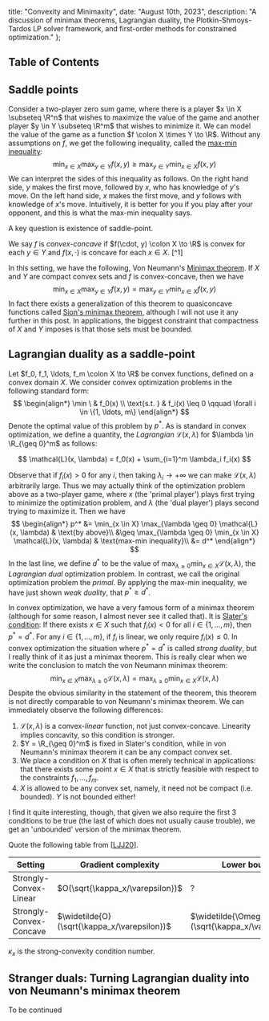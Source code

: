 
  title: "Convexity and Minimaxity",
  date: "August 10th, 2023",
  description: "A discussion of minimax theorems, Lagrangian duality, the Plotkin-Shmoys-Tardos LP solver framework, and first-order methods for constrained optimization."
};


## Table of Contents

## Saddle points
Consider a two-player zero sum game, where there is a player $x \in X \subseteq \R^n$
that wishes to maximize the value of the game and another player $y \in Y \subseteq \R^m$
that wishes to minimize it. We can model the value of the game as a function $f \colon X \times Y \to \R$.
Without any assumptions on $f$, we get the following inequality, called the [max-min inequality](https://en.wikipedia.org/wiki/Max–min_inequality):
$$
\min_{x \in X} \max_{y \in Y} f(x, y) \geq \max_{y \in Y} \min_{x \in X} f(x, y)
$$
We can interpret the sides of this inequality as follows. On the right hand side, $y$ makes the first move, followed by $x$, who has knowledge of $y$'s move.
On the left hand side, $x$ makes the first move, and $y$ follows with knowledge of $x$'s move.
Intuitively, it is better for you if you play after your opponent, and this is what the max-min inequality says.

A key question is existence of saddle-point.

We say $f$ is _convex-concave_ if 
$f(\cdot, y) \colon X \to \R$ is convex for each $y \in Y$ and $f(x, \cdot)$ is concave for each $x \in X$.
[^1]

In this setting, we have the following, Von Neumann's [Minimax theorem](https://en.wikipedia.org/wiki/Minimax_theorem).
<Theorem>
  If $X$ and $Y$ are compact convex sets and $f$ is convex-concave, then we have
  $$
  \min_{x \in X} \max_{y \in Y} f(x, y) = \max_{y \in Y} \min_{x \in X} f(x, y)
  $$
</Theorem>
In fact there exists a generalization of this theorem to quasiconcave functions called [Sion's minimax theorem](https://en.wikipedia.org/wiki/Sion%27s_minimax_theorem),
although I will not use it any further in this post.
In applications, the biggest constraint that compactness of $X$ and $Y$ imposes is that those sets must be bounded.

## Lagrangian duality as a saddle-point

Let $f_0, f_1, \ldots, f_m \colon X \to \R$ be convex functions, defined on a convex domain $X$.
We consider convex optimization problems in the following standard form:
$$
\begin{align*}
  \min \ & f_0(x) \\
  \text{s.t. } & f_i(x) \leq 0 \qquad \forall i \in \{1, \ldots, m\}
\end{align*}
$$
Denote the optimal value of this problem by $p^*$.
As is standard in convex optimization, we define a quantity, the _Lagrangian_ $\mathcal{L}(x, \lambda)$ for $\lambda \in \R_{\geq 0}^m$
as follows:

$$
  \mathcal{L}(x, \lambda) = f_0(x) + \sum_{i=1}^m \lambda_i f_i(x)
$$

Observe that if $f_i(x) > 0$ for any $i$, then taking $\lambda_i \to +\infty$
we can make $\mathcal{L}(x, \lambda)$ arbitrarily large.
Thus we may actually think of the optimization problem above as a two-player game,
where $x$ (the 'primal player') plays first trying to minimize the optimization problem, and $\lambda$ (the 'dual player') plays second trying to maximize it.
Then we have
$$
  \begin{align*}
  p^* &= \min_{x \in X} \max_{\lambda \geq 0} \mathcal{L}(x, \lambda) & \text{by above}\\
  &\geq \max_{\lambda \geq 0} \min_{x \in X} \mathcal{L}(x, \lambda) & \text{max-min inequality}\\
  &= d^*
  \end{align*}
$$
In the last line, we define $d^*$ to be the value of $\max_{\lambda \geq 0} \min_{x \in X} \mathcal{L}(x, \lambda)$,
the _Lagrangian dual_ optimization problem.
In contrast, we call the original optimization problem the _primal_.
By applying the max-min inequality, we have just shown _weak duality_, that $p^* \geq d^*$.

In convex optimization, we have a very famous form of a minimax theorem (although for some reason, I almost never see it called that).
It is [Slater's condition](https://en.wikipedia.org/wiki/Slater%27s_condition):
<Theorem>
  If there exists $x \in X$ such that $f_i(x) < 0$ for all $i \in \{1, \ldots, m\}$, then $p^* = d^*$.
  For any $i \in \{1, \ldots, m\}$, if $f_i$ is linear, we only require $f_i(x) \leq 0$.
</Theorem>
In convex optimization the situation where $p^* = d^*$ is called _strong duality_, but I really think of it as just a minimax theorem.
This is really clear when we write the conclusion to match the von Neumann minimax theorem:
$$
  \min_{x \in X} \max_{\lambda \geq 0} \mathcal{L}(x, \lambda) = \max_{\lambda \geq 0} \min_{x \in X} \mathcal{L}(x, \lambda)
$$
Despite the obvious similarity in the statement of the theorem, this theorem is not directly comparable to von Neumann's minimax theorem.
We can immediately observe the following differences:
1. $\mathcal{L}(x, \lambda)$ is a convex-_linear_ function, not just convex-concave. Linearity implies concavity, so this condition is stronger.
2. $Y = \R_{\geq 0}^m$ is fixed in Slater's condition, while in von Neumann's minimax theorem it can be any compact convex set.
3. We place a condition on $X$ that is often merely technical in applications: that there exists some point $x \in X$ that is strictly feasible with respect to the constraints $f_1, \ldots, f_m$.
4. $X$ is allowed to be any convex set, namely, it need not be compact (i.e. bounded). $Y$ is not bounded either!

I find it quite interesting, though, that given we also require the first 3 conditions to be true (the last of which does not usually cause trouble), we get an 'unbounded' version of the minimax theorem.

Quote the following table from \[[LJJ20](http://proceedings.mlr.press/v125/lin20a/lin20a.pdf)\].

| Setting | Gradient complexity | Lower bound |
| ------- | ------------------- | ----------- |
| Strongly-Convex-Linear | $O(\sqrt{\kappa_x/\varepsilon})$ | ? | 
| Strongly-Convex-Concave | $\widetilde{O}(\sqrt{\kappa_x/\varepsilon})$ | $\widetilde{\Omega}(\sqrt{\kappa_x/\varepsilon})$ |

$\kappa_x$ is the strong-convexity condition number.


## Stranger duals: Turning Lagrangian duality into von Neumann's minimax theorem

To be continued

